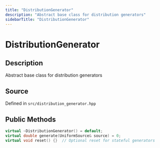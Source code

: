 ```yaml
---
title: "DistributionGenerator"
description: "Abstract base class for distribution generators"
sidebarTitle: "DistributionGenerator"
---
```


# DistributionGenerator

## Description

Abstract base class for distribution generators

## Source

Defined in `src/distribution_generator.hpp`

## Public Methods

```cpp
virtual ~DistributionGenerator() = default;
virtual double generate(UniformSource& source) = 0;
virtual void reset() {}  // Optional reset for stateful generators
```
